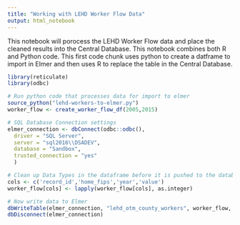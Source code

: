 ```yaml
---
title: "Working with LEHD Worker Flow Data"
output: html_notebook
---
```


This notebook will porocess the LEHD Worker Flow data and place the cleaned results into the Central Database. This notebook combines both R and Python code. This first code chunk uses python to create a datframe to import in Elmer and then uses R to replace the table in the Central Database.

```r
library(reticulate)
library(odbc)

# Run python code that processes data for import to elmer
source_python("lehd-workers-to-elmer.py")
worker_flow <- create_worker_flow_df(2005,2015)

# SQL Database Connection settings
elmer_connection <- dbConnect(odbc::odbc(),
  driver = "SQL Server",
  server = "sql2016\\DSADEV",
  database = "Sandbox",
  trusted_connection = "yes"
  )

# Clean up Data Types in the dataframe before it is pushed to the database
cols <- c('record_id','home_fips','year','value')
worker_flow[cols] <- lapply(worker_flow[cols], as.integer)

# Now write data to Elmer
dbWriteTable(elmer_connection, "lehd_otm_county_workers", worker_flow, overwrite=TRUE)
dbDisconnect(elmer_connection)

```
